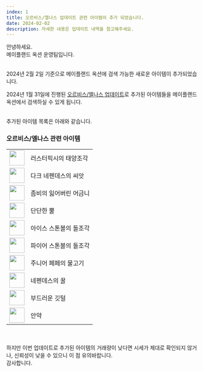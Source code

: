```yaml
---
index: 1
title: 오르비스/엘나스 업데이트 관련 아이템이 추가 되었습니다.
date: 2024-02-02
description: 자세한 내용은 업데이트 내역을 참고해주세요.
---
```



안녕하세요.  
메이플랜드 옥션 운영팀입니다.

<br />
2024년 2월 2일 기준으로 메이플랜드 옥션에 검색 가능한 새로운 아이템이 추가되었습니다.

2024년 1월 31일에 진행된 [오르비스/엘나스 업데이트](https://discord.com/channels/1134059900666916935/1147776733337108510/1202057249993007135)로
추가된 아이템들을 메이플랜드 옥션에서 검색하실 수 있게 됩니다.

<br />
추가된 아이템 목록은 아래와 같습니다.

### 오르비스/엘나스 관련 아이템

<Table>
  <tbody>
    <TR>
      <TD>
        <img
          src="https://maplestory.io/api/gms/62/item/4000061/icon?resize=2"
          width="40px"
        />
      </TD>
      <TD>러스터픽시의 태양조각</TD>
    </TR>
    <TR>
      <TD>
        <img
          src="https://maplestory.io/api/gms/62/item/4000062/icon?resize=2"
          width="40px"
        />
      </TD>
      <TD>다크 네펜데스의 씨앗</TD>
    </TR>
    <TR>
      <TD>
        <img
          src="https://maplestory.io/api/gms/62/item/4000069/icon?resize=2"
          width="40px"
        />
      </TD>
      <TD>좀비의 잃어버린 어금니</TD>
    </TR>
    <TR>
      <TD>
        <img
          src="https://maplestory.io/api/gms/62/item/4000073/icon?resize=2"
          width="40px"
        />
      </TD>
      <TD>단단한 뿔</TD>
    </TR>
    <TR>
      <TD>
        <img
          src="https://maplestory.io/api/gms/62/item/4000084/icon?resize=2"
          width="40px"
        />
      </TD>
      <TD>아이스 스톤볼의 돌조각</TD>
    </TR>
    <TR>
      <TD>
        <img
          src="https://maplestory.io/api/gms/62/item/4000085/icon?resize=2"
          width="40px"
        />
      </TD>
      <TD>파이어 스톤볼의 돌조각</TD>
    </TR>
    <TR>
      <TD>
        <img
          src="https://maplestory.io/api/gms/62/item/4000088/icon?resize=2"
          width="40px"
        />
      </TD>
      <TD>주니어 페페의 물고기</TD>
    </TR>
    <TR>
      <TD>
        <img
          src="https://maplestory.io/api/gms/62/item/2022039/icon?resize=2"
          width="40px"
        />
      </TD>
      <TD>네펜데스의 꿀</TD>
    </TR>
    <TR>
      <TD>
        <img
          src="https://maplestory.io/api/gms/62/item/4003005/icon?resize=2"
          width="40px"
        />
      </TD>
      <TD>부드러운 깃털</TD>
    </TR>
    <TR>
      <TD>
        <img
          src="https://maplestory.io/api/gms/62/item/2050001/icon?resize=2"
          width="40px"
        />
      </TD>
      <TD>안약</TD>
    </TR>
  </tbody>
</Table>

<br />
<br />
하지만 이번 업데이트로 추가된 아이템의 거래량이 낮다면 시세가 제대로 확인되지
않거나, 신뢰성이 낮을 수 있으니 이 점 유의바랍니다.

<br />
감사합니다.
